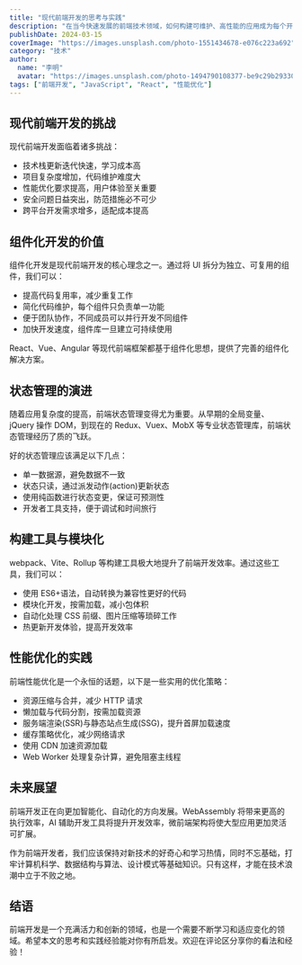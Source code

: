 ```yaml
---
title: "现代前端开发的思考与实践"
description: "在当今快速发展的前端技术领域，如何构建可维护、高性能的应用成为每个开发者必须思考的问题。"
publishDate: 2024-03-15
coverImage: "https://images.unsplash.com/photo-1551434678-e076c223a692"
category: "技术"
author:
  name: "李明"
  avatar: "https://images.unsplash.com/photo-1494790108377-be9c29b29330"
tags: ["前端开发", "JavaScript", "React", "性能优化"]
---
```


## 现代前端开发的挑战

现代前端开发面临着诸多挑战：

- 技术栈更新迭代快速，学习成本高
- 项目复杂度增加，代码维护难度大
- 性能优化要求提高，用户体验至关重要
- 安全问题日益突出，防范措施必不可少
- 跨平台开发需求增多，适配成本提高

## 组件化开发的价值

组件化开发是现代前端开发的核心理念之一。通过将 UI 拆分为独立、可复用的组件，我们可以：

- 提高代码复用率，减少重复工作
- 简化代码维护，每个组件只负责单一功能
- 便于团队协作，不同成员可以并行开发不同组件
- 加快开发速度，组件库一旦建立可持续使用

React、Vue、Angular 等现代前端框架都基于组件化思想，提供了完善的组件化解决方案。

## 状态管理的演进

随着应用复杂度的提高，前端状态管理变得尤为重要。从早期的全局变量、jQuery 操作 DOM，到现在的 Redux、Vuex、MobX 等专业状态管理库，前端状态管理经历了质的飞跃。

好的状态管理应该满足以下几点：

- 单一数据源，避免数据不一致
- 状态只读，通过派发动作(action)更新状态
- 使用纯函数进行状态变更，保证可预测性
- 开发者工具支持，便于调试和时间旅行

## 构建工具与模块化

webpack、Vite、Rollup 等构建工具极大地提升了前端开发效率。通过这些工具，我们可以：

- 使用 ES6+语法，自动转换为兼容性更好的代码
- 模块化开发，按需加载，减小包体积
- 自动化处理 CSS 前缀、图片压缩等琐碎工作
- 热更新开发体验，提高开发效率

## 性能优化的实践

前端性能优化是一个永恒的话题，以下是一些实用的优化策略：

- 资源压缩与合并，减少 HTTP 请求
- 懒加载与代码分割，按需加载资源
- 服务端渲染(SSR)与静态站点生成(SSG)，提升首屏加载速度
- 缓存策略优化，减少网络请求
- 使用 CDN 加速资源加载
- Web Worker 处理复杂计算，避免阻塞主线程

## 未来展望

前端开发正在向更加智能化、自动化的方向发展。WebAssembly 将带来更高的执行效率，AI 辅助开发工具将提升开发效率，微前端架构将使大型应用更加灵活可扩展。

作为前端开发者，我们应该保持对新技术的好奇心和学习热情，同时不忘基础，打牢计算机科学、数据结构与算法、设计模式等基础知识。只有这样，才能在技术浪潮中立于不败之地。

## 结语

前端开发是一个充满活力和创新的领域，也是一个需要不断学习和适应变化的领域。希望本文的思考和实践经验能对你有所启发。欢迎在评论区分享你的看法和经验！
